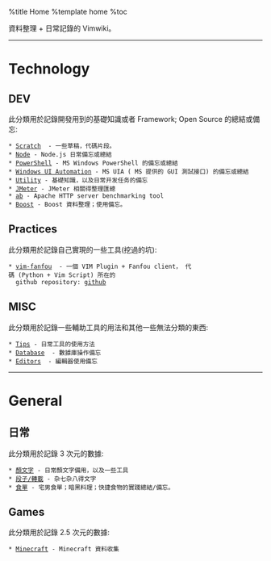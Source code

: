%title Home
%template home
%toc

資料整理 + 日常記錄的 Vimwiki。

-----

= Technology =
== DEV ==
此分類用於記錄開發用到的基礎知識或者 Framework; Open Source 的總結或備忘:
 * [[dev/scratch|Scratch]]  - 一些草稿，代碼片段。
 * [[dev/node|Node]] - Node.js 日常備忘或總結
 * [[dev/ps1|PowerShell]] - MS Windows PowerShell 的備忘或總結 
 * [[dev/win-uia|Windows UI Automation]] - MS UIA ( MS 提供的 GUI 測試接口) 的備忘或總結
 * [[dev/util|Utility]] - 基礎知識，以及日常开发任务的備忘
 * [[dev/jmeter|JMeter]] - JMeter 相關得整理匯總
 * [[dev/ab|ab]] - Apache HTTP server benchmarking tool
 * [[dev/boost|Boost]] - Boost 資料整理；使用備忘。

== Practices ==
此分類用於記錄自己實現的一些工具(挖過的坑):
 * [[dev/vim-fanfou|vim-fanfou]]  - 一個 VIM Plugin + Fanfou client， 代碼 (Python + Vim Script) 所在的
   github repository: [[https://github.com/xiongjia/vim-fanfou|github]]  

== MISC ==
此分類用於記錄一些輔助工具的用法和其他一些無法分類的東西:
 * [[dev/tips|Tips]] - 日常工具的使用方法
 * [[dev/db|Database]]  - 數據庫操作備忘
 * [[dev/edit|Editors]]  - 編輯器使用備忘

-----

= General =
== 日常 ==
此分類用於記錄 3 次元的數據:
 * [[general/emoticon|顏文字]] - 日常顏文字備用，以及一些工具
 * [[general/txt|段子/轉載]] - 杂七杂八得文字
 * [[general/food|食單]] - 宅男食單；暗黑料理；快捷食物的實踐總結/備忘。

== Games ==
此分類用於記錄 2.5 次元的數據:
 * [[game/minecraft|Minecraft]] - Minecraft 資料收集 

